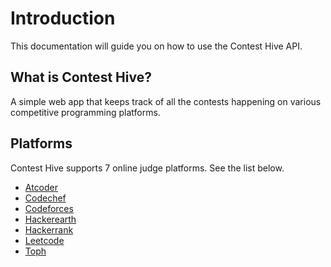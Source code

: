 # Introduction
 
This documentation will guide you on how to use the Contest Hive API. 

## What is Contest Hive?

A simple web app that keeps track of all the contests happening on various competitive programming platforms. 


## Platforms

Contest Hive supports 7 online judge platforms. See the list below.

- [Atcoder](https://atcoder.jp/)
- [Codechef](https://www.codechef.com/)
- [Codeforces](https://codeforces.com/)
- [Hackerearth](https://www.hackerearth.com/)
- [Hackerrank](https://www.hackerrank.com/)
- [Leetcode](https://leetcode.com/)
 - [Toph](https://toph.co/)